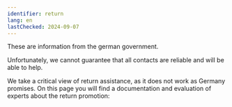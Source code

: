 ```yaml
---
identifier: return
lang: en
lastChecked: 2024-09-07
---
```

These are information from the german government.

<ExternalShortLink identifier="return" />

Unfortunately, we cannot guarantee that all contacts are reliable and will be able to help.

We take a critical view of return assistance, as it does not work as Germany promises. On this page you will find a documentation and evaluation of experts about the return promotion:

<ExternalShortLink identifier="return-watch" />
